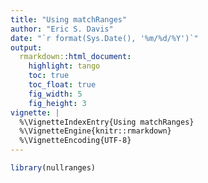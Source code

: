 ```yaml
---
title: "Using matchRanges"
author: "Eric S. Davis"
date: "`r format(Sys.Date(), '%m/%d/%Y')`"
output:
  rmarkdown::html_document:
    highlight: tango
    toc: true
    toc_float: true	
    fig_width: 5
    fig_height: 3
vignette: |
  %\VignetteIndexEntry{Using matchRanges}
  %\VignetteEngine{knitr::rmarkdown}
  %\VignetteEncoding{UTF-8}
---
```


```r
library(nullranges)
```

